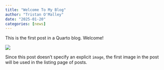 ```yaml
---
title: "Welcome To My Blog"
author: "Tristan O'Malley"
date: "2025-01-20"
categories: [news]
---
```


This is the first post in a Quarto blog. Welcome!

![](thumbnail.jpg)

Since this post doesn't specify an explicit `image`, the first image in the post will be used in the listing page of posts.
